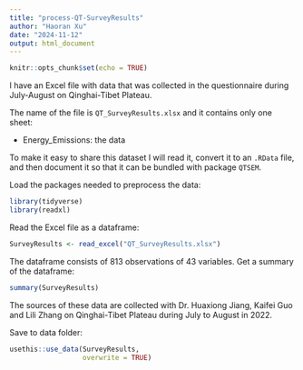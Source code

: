```yaml
---
title: "process-QT-SurveyResults"
author: "Haoran Xu"
date: "2024-11-12"
output: html_document
---
```


```r
knitr::opts_chunk$set(echo = TRUE)
```

I have an Excel file with data that was collected in the questionnaire during July-August on Qinghai-Tibet Plateau.

The name of the file is `QT_SurveyResults.xlsx` and it contains only one sheet:

- Energy_Emissions: the data

To make it easy to share this dataset I will read it, convert it to an `.RData` file, and then document it so that it can be bundled with package `QTSEM`.

Load the packages needed to preprocess the data:
```r
library(tidyverse)
library(readxl)
```

Read the Excel file as a dataframe:
```r
SurveyResults <- read_excel("QT_SurveyResults.xlsx")
```

The dataframe consists of 813 observations of 43 variables. Get a summary of the dataframe:
```r
summary(SurveyResults)
```

The sources of these data are collected with Dr. Huaxiong Jiang, Kaifei Guo and Lili Zhang on Qinghai-Tibet Plateau during July to August in 2022.

Save to data folder:
```r
usethis::use_data(SurveyResults,
                  overwrite = TRUE)
```
